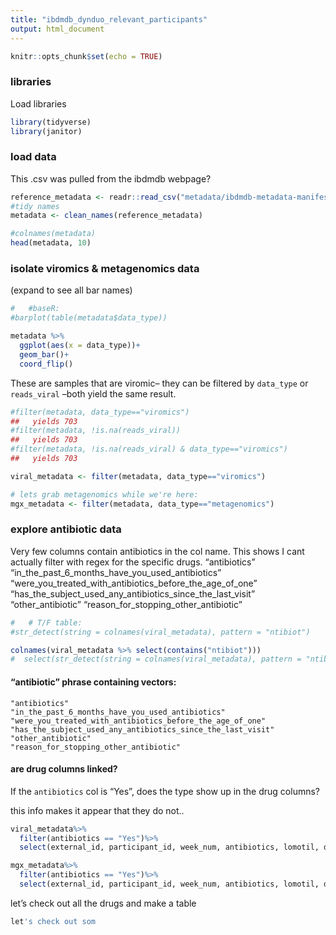 ```yaml
---
title: "ibdmdb_dynduo_relevant_participants"
output: html_document
---
```


```r
knitr::opts_chunk$set(echo = TRUE)
```

### libraries
Load libraries
```r
library(tidyverse)
library(janitor)
```


### load data 
This .csv was pulled from the ibdmdb webpage?







```r
reference_metadata <- readr::read_csv("metadata/ibdmdb-metadata-manifests/ihmp_metadata.csv", show_col_types = F)
#tidy names
metadata <- clean_names(reference_metadata)

#colnames(metadata)
head(metadata, 10)
```
### isolate viromics & metagenomics data
(expand to see all bar names)
```r
#   #baseR:
#barplot(table(metadata$data_type))

metadata %>%
  ggplot(aes(x = data_type))+
  geom_bar()+
  coord_flip()
```

These are samples that are viromic-- they can be filtered by `data_type` or `reads_viral` --both yield the same result.
```r
#filter(metadata, data_type=="viromics") 
##   yields 703
#filter(metadata, !is.na(reads_viral))
##   yields 703
#filter(metadata, !is.na(reads_viral) & data_type=="viromics") 
##   yields 703

viral_metadata <- filter(metadata, data_type=="viromics")

# lets grab metagenomics while we're here:
mgx_metadata <- filter(metadata, data_type=="metagenomics")

```

### explore antibiotic data
Very few columns contain antibiotics in the col name. This shows I cant actually filter with regex for the specific drugs.
"antibiotics"
"in_the_past_6_months_have_you_used_antibiotics"           
"were_you_treated_with_antibiotics_before_the_age_of_one"
"has_the_subject_used_any_antibiotics_since_the_last_visit"
"other_antibiotic"
"reason_for_stopping_other_antibiotic"   
```r

#   # T/F table:
#str_detect(string = colnames(viral_metadata), pattern = "ntibiot")

colnames(viral_metadata %>% select(contains("ntibiot")))
#  select(str_detect(string = colnames(viral_metadata), pattern = "ntibiot"))
```

#### "antibiotic" phrase containing vectors:
```
"antibiotics"
"in_the_past_6_months_have_you_used_antibiotics"           
"were_you_treated_with_antibiotics_before_the_age_of_one"
"has_the_subject_used_any_antibiotics_since_the_last_visit"
"other_antibiotic"
"reason_for_stopping_other_antibiotic" 
```


#### are drug columns linked?
If the `antibiotics` col is "Yes", does the type show up in the drug columns?


this info makes it appear that they do not..
```r
viral_metadata%>%
  filter(antibiotics == "Yes")%>%
  select(external_id, participant_id, week_num, antibiotics, lomotil, dipentum_olsalazine, cipro_ciprofloxin)

mgx_metadata%>%
  filter(antibiotics == "Yes")%>%
  select(external_id, participant_id, week_num, antibiotics, lomotil, dipentum_olsalazine, cipro_ciprofloxin)
```

let's check out all the drugs and make a table
```r
let's check out som
```